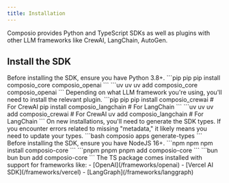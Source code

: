 ```yaml
---
title: Installation
---
```


Composio provides Python and TypeScript SDKs as well as plugins with other LLM frameworks like CrewAI, LangChain, AutoGen.

## Install the SDK

<Tabs>
  <Tab title="Python">
Before installing the SDK, ensure you have Python 3.8+.
  <Steps>
  <Step title="Install Composio">
  <CodeGroup>
    ```pip pip
    pip install composio_core composio_openai
    ```
    ```uv uv
    uv add composio_core composio_openai
    ```
  </CodeGroup>
  </Step>
  <Step title="Install the relevant plugin">
    Depending on what LLM framework you're using, you'll need to install the relevant plugin.
    <CodeGroup>
    ```pip pip
    pip install composio_crewai      # For CrewAI
    pip install composio_langchain   # For LangChain
    ```
    ```uv uv
    uv add composio_crewai      # For CrewAI
    uv add composio_langchain   # For LangChain
    ```
    </CodeGroup>
    </Step>
    <Step title="Post Installation">
  On new installations, you'll need to generate the SDK types. If you encounter errors related to missing "metadata," it likely means you need to update your types.
    ```bash
    composio apps generate-types
    ```
    </Step>
    </Steps>
  </Tab>
  <Tab title="TypeScript">
Before installing the SDK, ensure you have NodeJS 16+.
  <Steps>
  <Step title="Install Composio">
  <CodeGroup>
    ```npm npm
    npm install composio-core
    ```
    ```pnpm pnpm
    pnpm add composio-core
    ```
    ```bun bun
    bun add composio-core
    ```
  </CodeGroup>
  </Step>
  <Step title="Plugins">
  The TS package comes installed with support for frameworks like:
  - [OpenAI](/frameworks/openai)
  - [Vercel AI SDK](/frameworks/vercel)
  - [LangGraph](/frameworks/langgraph)
  </Step>
  </Steps>
  </Tab>
</Tabs>
